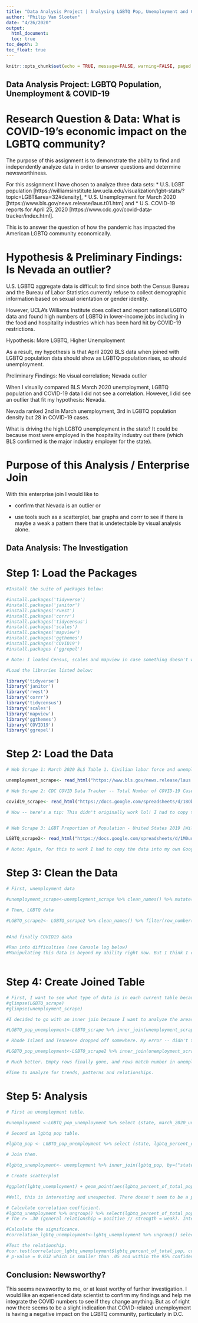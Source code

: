 ```yaml
---
title: "Data Analysis Project | Analysing LGBTQ Pop, Unemployment and COVID"
author: "Philip Van Slooten"
date: "4/26/2020"
output:
  html_document:
  toc: true
toc_depth: 3
toc_float: true
---
```

  
```r
knitr::opts_chunk$set(echo = TRUE, message=FALSE, warning=FALSE, paged.print=TRUE)
```

## Data Analysis Project: LGBTQ Population, Unemployment & COVID-19

# Research Question & Data: What is COVID-19's economic impact on the LGBTQ community?

The purpose of this assignment is to demonstrate the ability to find and independently analyze data in order to answer questions and determine newsworthiness.

For this assignment I have chosen to analyze three data sets: 
* U.S. LGBT population [https://williamsinstitute.law.ucla.edu/visualization/lgbt-stats/?topic=LGBT&area=32#density], 
* U.S. Unemployment for March 2020 [https://www.bls.gov/news.release/laus.t01.htm] and
* U.S. COVID-19 reports for April 25, 2020 [https://www.cdc.gov/covid-data-tracker/index.html].

This is to answer the question of how the pandemic has impacted the American LGBTQ community economically. 


# Hypothesis & Preliminary Findings: Is Nevada an outlier?

U.S. LGBTQ aggregate data is difficult to find since both the Census Bureau and the Bureau of Labor Statistics currently refuse to collect demographic information based on sexual orientation or gender identity. 

However, UCLA's Williams Institute does collect and report national LGBTQ data and found high numbers of LGBTQ in lower-income jobs including in the food and hospitality industries which has been hard hit by COVID-19 restrictions. 

Hypothesis: More LGBTQ, Higher Unemployment

As a result, my hypothesis is that April 2020 BLS data when joined with LGBTQ population data should show as LGBTQ population rises, so should unemployment. 

Preliminary Findings: No visual correlation; Nevada outlier

When I visually compared BLS March 2020 unemployment, LGBTQ population and COVID-19 data I did not see a correlation. However, I did see an outlier that fit my hypothesis: Nevada. 

Nevada ranked 2nd in March unemployment, 3rd in LGBTQ population density but 28 in COVID-19 cases. 

What is driving the high LGBTQ unemployment in the state? It could be because most were employed in the hospitality industry out there (which BLS confirmed is the major industry employer for the state).

# Purpose of this Analysis / Enterprise Join

With this enterprise join I would like to 

* confirm that Nevada is an outlier or 

* use tools such as a scatterplot, bar graphs and corrr to see if there is maybe a weak a pattern there that is undetectable by visual analysis alone. 

## Data Analysis: The Investigation

# Step 1: Load the Packages

```r
#Install the suite of packages below:

#install.packages('tidyverse')
#install.packages('janitor')
#install.packages('rvest')
#install.packages('corrr')
#install.packages('tidycensus')
#install.packages('scales')
#install.packages('mapview')
#install.packages('ggthemes')
#install.packages('COVID19')
#install.packages ('ggrepel')

# Note: I loaded Census, scales and mapview in case something doesn't work here the way I envision and I need to pivot to the Census data. Basically, it's loaded if I need it.

#Load the libraries listed below:

library('tidyverse')
library('janitor')
library('rvest')
library('corrr')
library('tidycensus')
library('scales')
library('mapview')
library('ggthemes')
library('COVID19')
library('ggrepel')


```
 
# Step 2: Load the Data

```r

# Web Scrape 1: March 2020 BLS Table 1. Civilian labor force and unemployment by state and selected area, seasonally adjusted

unemployment_scrape<- read_html("https://www.bls.gov/news.release/laus.t01.htm") %>% html_nodes('table') %>% html_table(header=1, fill=TRUE) %>% as.data.frame()

# Web Scrape 2: CDC COVID Data Tracker -- Total Number of COVID-19 Cases in the US Reported to the CDC, by Jurisdiction (April 25, 2020)

covid19_scrape<- read_html("https://docs.google.com/spreadsheets/d/18ObxLzrXHRijFDpShg-C5c4VBq_AD-NuKVdg-aKusaQ/edit?usp=sharing")%>% html_nodes('table') %>% html_table(header=1, fill=TRUE) %>% as.data.frame()

# Wow -- here's a tip: This didn't originally work lol! I had to copy the table from the CDC website, paste it to a Google spreadsheet, make the sheet link public, then paste the link above to make the scrape work. Hopefully, this tip will save someone else some heartache down the road.


# Web Scrape 3: LGBT Proportion of Population - United States 2019 [Williams Institute, UCLA]

LGBTQ_scrape2<- read_html("https://docs.google.com/spreadsheets/d/1M0uuK9UqsgS2rQpzVBm1X0eWcwoiXBS0TUjTUr7oXBg/edit?usp=sharing")%>% html_nodes('table') %>% html_table(header=1, fill=TRUE) %>% as.data.frame() 

# Note: Again, for this to work I had to copy the data into my own Google spreadsheet then link to that table and scrape the data. 


```
 
# Step 3: Clean the Data

```r

# First, unemployment data

#unemployment_scrape<-unemployment_scrape %>% clean_names() %>% mutate(march_2020_unemployed_percent=march_2020_unemployed) %>% select(-march_2020_unemployed)

# Then, LGBTQ data

#LGBTQ_scrape2<- LGBTQ_scrape2 %>% clean_names() %>% filter(row_number()!=1)
  

#And finally COVID19 data

#Ran into difficulties (see Console log below)
#Manipulating this data is beyond my ability right now. But I think I can find meaningful relationships without it for now.
  

```


# Step 4: Create Joined Table 


```r
# First, I want to see what type of data is in each current table because they aren't sorting as expected. 
#glimpse(LGBTQ_scrape)
#glimpse(unemployment_scrape)

#I decided to go with an inner join because I want to analyze the areas where the LGBTQ pop and Unemployment tables overlap.

#LGBTQ_pop_unemployment<-LGBTQ_scrape %>% inner_join(unemployment_scrape, by="state")

# Rhode Island and Tennesee dropped off somewhere. My error -- didn't transfer them over to the LGBTQ scrape. fixing now. 

#LGBTQ_pop_unemployment<-LGBTQ_scrape2 %>% inner_join(unemployment_scrape, by="state")

# Much better. Empty rows finally gone, and rows match number in unemployment table. And the data range matches the source tables on the internet. The only glitch is with the import of the COVID table, but I can scrape that from another source later. 

#Time to analyze for trends, patterns and relationships. 


```
 
# Step 5: Analysis

```r

# First an unemployment table. 

#unemployment <-LGBTQ_pop_unemployment %>% select (state, march_2020_unemployed_percent)

# Second an lgbtq pop table.

#lgbtq_pop <- LGBTQ_pop_unemployment %>% select (state, lgbtq_percent_of_total_pop)

# Join them.

#lgbtq_unemployment<- unemployment %>% inner_join(lgbtq_pop, by=("state")) %>% select(state, lgbtq_percent_of_total_pop, march_2020_unemployed_percent) %>% mutate (lgbtq_percent_of_total_pop = as.numeric(lgbtq_percent_of_total_pop), march_2020_unemployed_percent = as.numeric(march_2020_unemployed_percent))

# Create scatterplot

#ggplot(lgbtq_unemployment) + geom_point(aes(lgbtq_percent_of_total_pop, march_2020_unemployed_percent)) + labs(x="% LGBTQ", y="% Unemployed", title = "State-level LGBTQ and Unemployment Data for March 2020", caption = "Sources: Williams Institute and Bureau of Labor Statistics", fill="state") + scale_y_continuous(labels=comma) + scale_x_continuous(labels=comma) + theme(axis.text.x=element_text(angle=45,hjust=1)) + geom_smooth(aes(lgbtq_percent_of_total_pop, march_2020_unemployed_percent), method="lm", se=FALSE) + geom_text_repel(aes(lgbtq_percent_of_total_pop, march_2020_unemployed_percent, label=state))

#Well, this is interesting and unexpected. There doesn't seem to be a pattern, but I didn't realize DC was such a distant outlier. Time for a strength and significance check. 

# Calculate correlation coefficient.
#lgbtq_unemployment %>% ungroup() %>% select(lgbtq_percent_of_total_pop, march_2020_unemployed_percent) %>% correlate()
# The r= .30 (general relationship = positive // strength = weak). Interesting.

#Calculate the significance. 
#correlation_lgbtq_unemployment<-lgbtq_unemployment %>% ungroup() select(lgbtq_percent_of_total_pop, march_2020_unemployed_percent) 

#Test the relationship.
#cor.test(correlation_lgbtq_unemployment$lgbtq_percent_of_total_pop, correlation_lgbtq_unemployment$march_2020_unemployed_percent)
# p-value = 0.032 which is smaller than .05 and within the 95% confidence interval. So there is a significant but mildly positive relationship between LGBTQ population size and COVID-related unemployment during March 2020, mainly due to that strong DC outlier. Interesting. And unexpected. Why?

```


## Conclusion: Newsworthy?
 
 
 This seems newsworthy to me, or at least worthy of further investigation. I would like an experienced data scientist to confirm my findings and help me integrate the COVID numbers to see if they change anything. But as of right now there seems to be a slight indication that COVID-related unemployment is having a negative impact on the LGBTQ community, particularly in D.C. 
 
 
 
 
